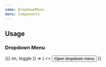 ```yaml
---
name: DropdownMenu
menu: Components
---
```




## Usage

### Dropdown Menu

<Playground>
  <Toggle>
    {({ on, toggle }) => (
      <>
        <DropdownMenu
          options={[
            {
              onPress: toggle,
              children: 'Menu Option 1',
              color: 'danger',
            },
            {
              onPress: toggle,
              children: 'Menu Option 2',
              color: 'primary',
            },
            {
              onPress: toggle,
              children: 'Menu Option 3',
              color: 'secondary',
            },
            {
              onPress: toggle,
              children: 'Menu Option 4',
            },
          ]}
          isVisible={on}
          onClose={toggle}
        >
          <Button onPress={toggle}>Open dropdown menu</Button>
        </DropdownMenu>
      </>
    )}
  </Toggle>
</Playground>
